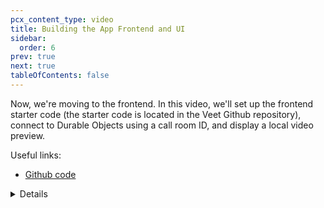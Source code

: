 ```yaml
---
pcx_content_type: video
title: Building the App Frontend and UI
sidebar:
  order: 6
prev: true
next: true
tableOfContents: false
---
```



<Stream
	videoId="efc08fd03da0dfebd2e4402af519acb5"
	videoTitle="Building the App Frontend and UI"
	thumbnailStartTime="2.5s"
/>

Now, we're moving to the frontend. In this video, we'll set up the frontend starter code (the starter code is located in the Veet Github repository), connect to Durable Objects using a call room ID, and display a local video preview.

Useful links:

- [Github code](https://github.com/megaconfidence/veet)

<Details header="Video series" >

<DirectoryListing folder="durable-objects/get-started/video-series" />

</Details>
